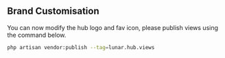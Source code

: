 ## Brand Customisation

You can now modify the hub logo and fav icon, please publish views using the
command below.

```bash
php artisan vendor:publish --tag=lunar.hub.views
```
